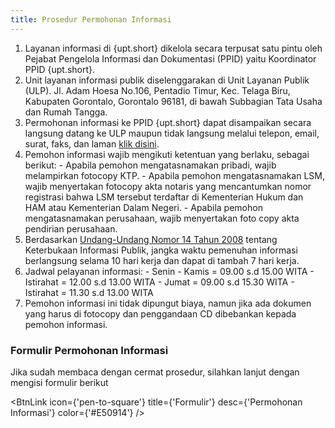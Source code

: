 ```yaml
---
title: Prosedur Permohonan Informasi
---
```



1. Layanan informasi di {upt.short} dikelola secara terpusat satu pintu oleh Pejabat Pengelola Informasi dan Dokumentasi (PPID) yaitu Koordinator PPID {upt.short}.
2. Unit layanan informasi publik diselenggarakan di Unit Layanan Publik (ULP). Jl. Adam Hoesa No.106, Pentadio Timur, Kec. Telaga Biru, Kabupaten Gorontalo, Gorontalo 96181, di bawah Subbagian Tata Usaha dan Rumah Tangga.
3. Permohonan informasi ke PPID {upt.short} dapat disampaikan secara langsung datang ke ULP maupun tidak langsung melalui telepon, email, surat, faks, dan laman [klik disini](/kontak).
4. Pemohon informasi wajib mengikuti ketentuan yang berlaku, sebagai berikut:
        - Apabila pemohon mengatasnamakan pribadi, wajib melampirkan fotocopy KTP.
        - Apabila pemohon mengatasnamakan LSM, wajib menyertakan fotocopy akta notaris yang mencantumkan nomor registrasi bahwa LSM tersebut terdaftar di Kementerian Hukum dan HAM atau Kementerian Dalam Negeri.
        - Apabila pemohon mengatasnamakan perusahaan, wajib menyertakan foto copy akta pendirian perusahaan.
5. Berdasarkan [Undang-Undang Nomor 14 Tahun 2008](https://peraturan.go.id/files/UU+14+Tahun+2008.pdf) tentang Keterbukaan Informasi Publik, jangka waktu pemenuhan informasi berlangsung selama 10 hari kerja dan dapat di tambah 7 hari kerja.
6. Jadwal pelayanan informasi:
        - Senin - Kamis = 09.00 s.d 15.00 WITA
        - Istirahat = 12.00 s.d 13.00 WITA
        - Jumat = 09.00 s.d 15.30 WITA
        - Istirahat = 11.30 s.d 13.00 WITA
7. Pemohon informasi ini tidak dipungut biaya, namun jika ada dokumen yang harus di fotocopy dan penggandaan CD dibebankan kepada pemohon informasi.

### Formulir Permohonan Informasi

Jika sudah membaca dengan cermat prosedur, silahkan lanjut dengan mengisi formulir berikut

<BtnLink icon={'pen-to-square'} 
    title={'Formulir'}
    desc={'Permohonan Informasi'}
    color={'#E50914'}
     />